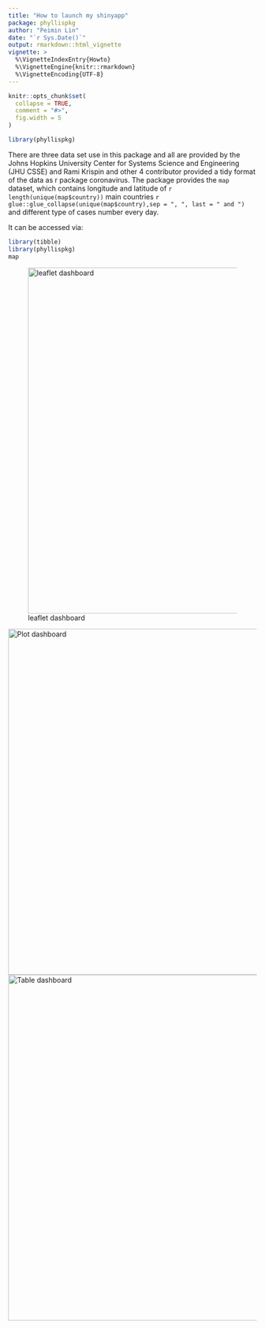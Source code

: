 ```yaml
---
title: "How to launch my shinyapp"
package: phyllispkg
author: "Peimin Lin"
date: "`r Sys.Date()`"
output: rmarkdown::html_vignette
vignette: >
  %\VignetteIndexEntry{Howto}
  %\VignetteEngine{knitr::rmarkdown}
  %\VignetteEncoding{UTF-8}
---
```


```r
knitr::opts_chunk$set(
  collapse = TRUE,
  comment = "#>",
  fig.width = 5
)
```

```r
library(phyllispkg)
```


There are three data set use in this package and all are provided by the Johns Hopkins University Center for Systems Science and Engineering (JHU CSSE) and Rami Krispin and other 4 contributor provided a tidy format of the data as r package coronavirus. The package provides the `map` dataset, which contains longitude and latitude of  `r length(unique(map$country))`  main countries  `r glue::glue_collapse(unique(map$country),sep = ", ", last = " and ")` and different type of cases number every day. 

It can be accessed via:

```r
library(tibble)
library(phyllispkg)
map
```


![leaflet dashboard](../man/Figures/map.png){width=700px}

![Plot dashboard](../man/Figures/plot.png){width=700px}
![Table dashboard](../man/Figures/table.png){width=700px}
